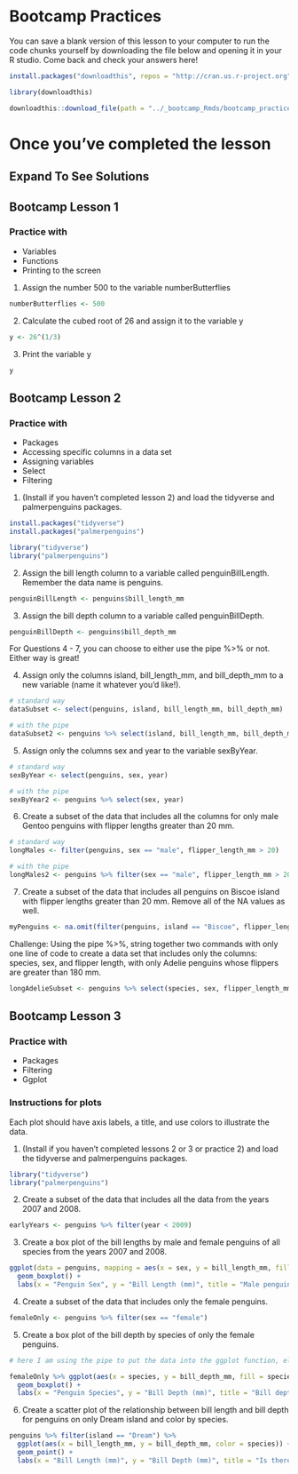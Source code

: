 # Bootcamp Practices

You can save a blank version of this lesson to your computer to run the code chunks yourself by downloading the file below and opening it in your R studio. Come back and check your answers here!

```r

install.packages("downloadthis", repos = "http://cran.us.r-project.org")

library(downloadthis)
```


```r
downloadthis::download_file(path = "../_bootcamp_Rmds/bootcamp_practices.Rmd", button_label = "Download file", button_type = "default", has_icon = TRUE, icon = "fa fa-save", self_contained = FALSE)
``` 

# Once you've completed the lesson

::: {.callout-tip collapse="true"}
## Expand To See Solutions


## Bootcamp Lesson 1

### Practice with
- Variables
- Functions
- Printing to the screen

1. Assign the number 500 to the variable numberButterflies
```r
numberButterflies <- 500

```


2. Calculate the cubed root of 26 and assign it to the variable y
```r
y <- 26^(1/3)
```


3. Print the variable y
```r
y
```

## Bootcamp Lesson 2

### Practice with
- Packages
- Accessing specific columns in a data set
- Assigning variables
- Select
- Filtering


1. (Install if you haven't completed lesson 2) and load the tidyverse and palmerpenguins packages. 
```r
install.packages("tidyverse")
install.packages("palmerpenguins")

library("tidyverse")
library("palmerpenguins")
```


2. Assign the bill length column to a variable called penguinBillLength. Remember the data name is penguins. 
```r
penguinBillLength <- penguins$bill_length_mm
```


3. Assign the bill depth column to a variable called penguinBillDepth. 
```r
penguinBillDepth <- penguins$bill_depth_mm

```

For Questions 4 - 7, you can choose to either use the pipe %>% or not. Either way is great! 

4. Assign only the columns island, bill_length_mm, and bill_depth_mm to a new variable (name it whatever you'd like!). 
```r
# standard way
dataSubset <- select(penguins, island, bill_length_mm, bill_depth_mm)

# with the pipe
dataSubset2 <- penguins %>% select(island, bill_length_mm, bill_depth_mm)
```

5. Assign only the columns sex and year to the variable sexByYear. 
```r
# standard way
sexByYear <- select(penguins, sex, year)

# with the pipe
sexByYear2 <- penguins %>% select(sex, year)
```


6. Create a subset of the data that includes all the columns for only male Gentoo penguins with flipper lengths greater than 20 mm. 
```r
# standard way
longMales <- filter(penguins, sex == "male", flipper_length_mm > 20)

# with the pipe
longMales2 <- penguins %>% filter(sex == "male", flipper_length_mm > 20) 
```


7. Create a subset of the data that includes all penguins on Biscoe island with flipper lengths greater than 20 mm. Remove all of the NA values as well. 
```r

myPenguins <- na.omit(filter(penguins, island == "Biscoe", flipper_length_mm > 20))

```


Challenge: Using the pipe %>%, string together two commands with only one line of code to create a data set that includes only the columns: species, sex, and flipper length, with only Adelie penguins whose flippers are greater than 180 mm. 
```r
longAdelieSubset <- penguins %>% select(species, sex, flipper_length_mm) %>% filter(species == "Adelie", flipper_length_mm > 180)
```



## Bootcamp Lesson 3

### Practice with
* Packages
* Filtering
* Ggplot

### Instructions for plots
Each plot should have axis labels, a title, and use colors to illustrate the data.


1. (Install if you haven't completed lessons 2 or 3 or practice 2) and load the tidyverse and palmerpenguins packages. 
```r
library("tidyverse")
library("palmerpenguins")
```


2. Create a subset of the data that includes all the data from the years 2007 and 2008.
```r
earlyYears <- penguins %>% filter(year < 2009)

```


3. Create a box plot of the bill lengths by male and female penguins of all species from the years 2007 and 2008. 
```r
ggplot(data = penguins, mapping = aes(x = sex, y = bill_length_mm, fill = sex)) +
  geom_boxplot() +
  labs(x = "Penguin Sex", y = "Bill Length (mm)", title = "Male penguins tend to have longer bills")
```


4. Create a subset of the data that includes only the female penguins. 
```r
femaleOnly <- penguins %>% filter(sex == "female")
```


5. Create a box plot of the bill depth by species of only the female penguins. 
```r

# here I am using the pipe to put the data into the ggplot function, eliminating the need to say what data to use inside of the function. It's just another way of doing the same thing. 

femaleOnly %>% ggplot(aes(x = species, y = bill_depth_mm, fill = species)) +
  geom_boxplot() +
  labs(x = "Penguin Species", y = "Bill Depth (mm)", title = "Bill depth changes by species")
```


6. Create a scatter plot of the relationship between bill length and bill depth for penguins on only Dream island and color by species.
```r
penguins %>% filter(island == "Dream") %>% 
  ggplot(aes(x = bill_length_mm, y = bill_depth_mm, color = species)) +
  geom_point() +
  labs(x = "Bill Length (mm)", y = "Bill Depth (mm)", title = "Is there a relationship between bill depth and bill length of penguins living on Torgersen Island?")
```

:::